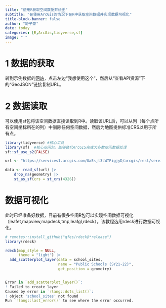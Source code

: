 ```yaml
---
title: "使用R获取空间数据并绘图"
subtitle: "在使用ArcGis的情况下在R中获取空间数据并实现数据可视化"
title-block-banner: false
author: "舒子豪"
date: today
categories: [R,ArcGis,tidyverse,sf]
image: " "
---
```


# 1 数据的获取
转到示例数据的[网站](https://data-nces.opendata.arcgis.com/datasets/nces::public-school-locations-current-1/explore?location=31.610909%2C-96.594959%2C4.67)，点击左边“我想使用这个”，然后从“查看API资源”下的“GeoJSON”链接复制URL。


# 2 数据读取
可以使用sf包将该空间数据直接读取到R中。读取该URL后，可以从列（每个点所有空间坐标所在的列）中删除任何空间数据，然后为地图提供标准CRS以用于所有点。
```R
library(tidyverse) #核心工具
library(sf)  #核心空间包。能够替代ArcGIS完成大多数空间数据处理
sf::sf_use_s2(FALSE)

url <- "https://services1.arcgis.com/Ua5sjt3LWTPigjyD/arcgis/rest/services/Public_School_Location_201819/FeatureServer/0/query?outFields=*&where=1%3D1&f=geojson"

data <- read_sf(url) |> 
    drop_na(geometry) |>
    st_as_sf(crs = st_crs(4326))
```

# 数据可视化
此时已经准备好数据，目前有很多空间R包可以实现空间数据可视化（leafet,mapview,mapdeck,tmp,leafgl,rdeck）。该教程选用rdeck进行数据可视化。

``` r
# remotes::install_github("qfes/rdeck@*release")
library(rdeck)

rdeck(map_style = NULL,
      theme = "light") |>
  add_scatterplot_layer(data = school_sites,
                        name = "Public Schools (SY21-22)",
                        get_position = geometry)


Error in `add_scatterplot_layer()`:     
! Failed to create layer
Caused by error in `rlang::dots_list()`:
! object 'school_sites' not found
Run `rlang::last_error()` to see where the error occurred.
      
```

